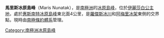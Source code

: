 {{coord|69|59|S|73|9|E|source:GNIS|display=title}}

'''馬里斯冰原島峰'''（Maris Nunatak），是[[南極洲|南極洲]]的[[冰原島峰|冰原島峰]]，位於[[伊麗莎白公主地|伊麗莎白公主地]]，處於[[惠斯南特冰原島峰|惠斯南特冰原島峰]]東北面4公里，是[[羅傑斯冰川|羅傑斯冰川]]和[[阿梅里冰架|阿梅里冰架]]東側的交界點，現時由[[南極條約體系|南極條約體系]]管理。

{{Antarctica-geo-stub}}
[[Category:南極洲冰原島峰|Category:南極洲冰原島峰]]